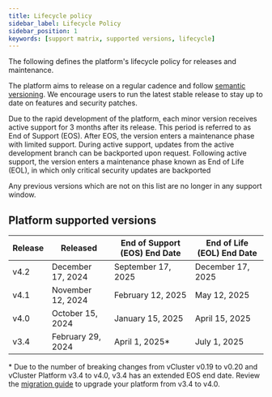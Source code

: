 ```yaml
---
title: Lifecycle policy
sidebar_label: Lifecycle Policy
sidebar_position: 1
keywords: [support matrix, supported versions, lifecycle]
---
```




The following defines the platform's lifecycle policy for releases and maintenance.

The platform aims to release on a regular cadence and follow [semantic versioning](https://semver.org/). We encourage users to run the latest stable release
to stay up to date on features and security patches.

Due to the rapid development of the platform, each minor version receives active support for 3 months after its release. This period is referred to as End of Support (EOS). After EOS, the version enters a maintenance phase with limited support. During active support, updates from the active development branch can be backported upon request. Following active support, the version enters a maintenance phase known as End of Life (EOL), in which only critical security updates are backported

Any previous versions which are not on this list are no longer in any support window.

## Platform supported versions

| Release | Released | End of Support (EOS) End Date | End of Life (EOL) End Date |
|---|---|---|---|
| v4.2 | December 17, 2024 | September 17, 2025 | December 17, 2025 |
| v4.1 | November 12, 2024 | February 12, 2025 | May 12, 2025 |
| v4.0 | October 15, 2024 | January 15, 2025 | April 15, 2025 |
| v3.4| February 29, 2024 | April 1, 2025* | July 1, 2025 |

\* Due to the number of breaking changes from vCluster v0.19 to v0.20 and vCluster Platform v3.4 to v4.0, v3.4 has an extended EOS end date. Review the [migration guide](../../reference/migrations/4-0-migration.mdx) to upgrade your platform from v3.4 to v4.0.

<SupportTerminology />
